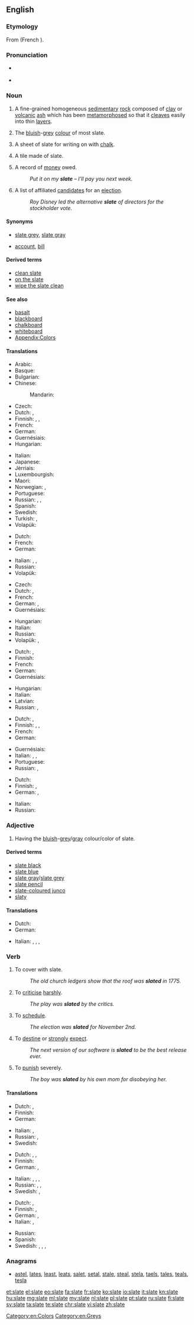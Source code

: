==English==
{{wikipedia|Slate (disambiguation)}}

===Etymology===
From {{etyl|fro|en}} {{term|esclate|lang=fro}} (French {{term|éclat|lang=fr}}).

===Pronunciation===
* {{IPA|/sleɪt/}} {{X-SAMPA|/sleIt/}}
* {{rhymes|eɪt}}

===Noun===
{{wikipedia}}
{{en-noun}}

# {{context|uncountable|lang=en}} A fine-grained homogeneous [[sedimentary]] [[rock]] composed of [[clay]] or [[volcanic]] [[ash]] which has been [[metamorphose]]d so that it [[cleave]]s easily into thin [[layer]]s.
# {{context|uncountable|lang=en}} The [[bluish]]-[[grey]] [[colour]] of most slate.
#: {{color panel|708090}}
# {{context|countable|lang=en}} A sheet of slate for writing on with [[chalk]].
# {{context|countable|lang=en}} A tile made of slate.
# {{context|countable|lang=en}} A record of [[money]] owed.
#: ''Put it on my '''slate''' – I’ll pay you next week.''
# {{context|countable|lang=en}} A list of affiliated [[candidate]]s for an [[election]].
#: ''Roy Disney led the alternative '''slate''' of directors for the stockholder vote.''

====Synonyms====
* {{sense|colour/color}} [[slate grey]], [[slate gray]]
* {{sense|record of money owed}} [[account]], [[bill]]

====Derived terms====
* [[clean slate]]
* [[on the slate]]
* [[wipe the slate clean]]

====See also====
* [[basalt]]
* [[blackboard]]
* [[chalkboard]]
* [[whiteboard]]
* [[Appendix:Colors]]

====Translations====
{{trans-top|rock}}
* Arabic: {{t-|ar|أَرْدواز|m|tr='ardwāz}}
* Basque: {{t-|eu|arbela}}
* Bulgarian: {{t-|bg|шиста|f|sc=Cyrl}}
* Chinese:
*: Mandarin: {{t+|cmn|板岩|tr=bǎnyán|sc=Hani}}
* Czech: {{t+|cs|břidlice|f}}
* Dutch: {{t+|nl|lei|n}}, {{t+|nl|leisteen|n}}
* Finnish: {{t-|fi|liuskekivi}}, {{t-|fi|saviliuske}}, {{t+|fi|liuske}}
* French: {{t+|fr|ardoise|f}}
* German: {{t+|de|Schiefer|m}}
* Guernésiais: {{tø|roa-grn|dardaise|f}}
* Hungarian: {{t+|hu|pala}}
{{trans-mid}}
* Italian: {{t+|it|ardesia}}
* Japanese: {{t-|ja|石板|tr=[[せきばん]], sekiban|sc=Jpan}}
* Jèrriais: {{tø|roa-jer|ardouaise|f}}
* Luxembourgish: {{t-|lb|Lee|f}}
* Maori: {{t-|mi|mākoha}}
* Norwegian: {{t+|no|skifer|m}}, {{t-|no|skiferstein|m}}
* Portuguese: {{t-|pt|ardósia|f}}
* Russian: {{t+|ru|шифер|m|tr=šífer|sc=Cyrl}}, {{t-|ru|аспидный сланец|m|tr=aspídnyj slánec|sc=Cyrl}}, {{t+|ru|аспид|m|tr=aspíd|sc=Cyrl}}
* Spanish: {{t-|es|pizarra|f}}
* Swedish: {{t+|sv|skiffer|c}}
* Turkish: {{t+|tr|arduvaz}}, {{t-|tr|kayağantaş}}
* Volapük: {{t+|vo|slet}}
{{trans-bottom}}

{{trans-top|colour/color}}
* Dutch: {{t+|nl|leigrijs|n}}
* French: {{t+|fr|ardoise|f}}
* German: {{t-|de|Schiefergrau|n}}
{{trans-mid}}
* Italian: {{t+|it|ardesia}}, {{t+|it|grigio ardesia}}, {{t-|it|nero ardesia}}
* Russian: {{t+|ru|шифер|m|tr=šífer|sc=Cyrl}}
* Volapük: {{t-|vo|sletaköl}}
{{trans-bottom}}

{{trans-top|sheet of slate for writing on}}
* Czech: {{t-|cs|břidlicová tabulka|f}}
* Dutch: {{t+|nl|lei|n}}, {{t+|nl|schoolbord|n}}
* French: {{t+|fr|ardoise|f}}
* German: {{t+|de|Tafel}}, {{t+|de|Schiefertafel}}
* Guernésiais: {{tø|roa-grn|dardaise|f}}
{{trans-mid}}
* Hungarian: {{t-|hu|palatábla}}
* Italian: {{t+|it|lavagna|f}}
* Russian: {{t+|ru|грифельная доска|f|tr=grífelʹnaja doská|sc=Cyrl}}
* Volapük: {{t+|vo|sletot}}, {{t+|vo|sletagliv}}
{{trans-bottom}}

{{trans-top|tile}}
* Dutch: {{t+|nl|lei|n}}, {{t+|nl|leisteen|m}}
* Finnish: {{t-|fi|liuskekivi}}
* French: {{t+|fr|ardoise|f}}
* German: {{t-|de|Dachschiefer|m}}
* Guernésiais: {{tø|roa-grn|dardaise|f}}
{{trans-mid}}
* Hungarian: {{t+|hu|pala}}
* Italian: {{t-|it|tegola d'ardesia}}
* Latvian: {{t-|lv|šīferis|m}}
* Russian: {{t+|ru|шифер|m|tr=šífer|sc=Cyrl}}, {{t-|ru|шиферная плита|f|tr=šífernaja plitá|sc=Cyrl}}
{{trans-bottom}}

{{trans-top|record of money owed}}
* Dutch: {{t+|nl|bon}}, {{qualifier|Flemish}} {{t-|nl|poef|f}}
* Finnish: {{t+|fi|piikki}}, {{t+|fi|tili}}, {{t+|fi|lasku}}
* French: {{t+|fr|ardoise|f}}
* German: {{t-|de|Schuldentafel|f}} {{qualifier|''put something on the slate'': etwas [[anschreiben]]}}
{{trans-mid}}
* Guernésiais: {{tø|roa-grn|dardaise|f}}
* Italian: {{t-|it|conto aperto}}, {{t-|it|a credito}}, {{t+|it|conto}}
* Portuguese: {{t+|pt|conta|m}}
* Russian: {{t+|ru|счёт|m|tr=sčot|sc=Cyrl}}, {{t-|ru|долговая книга|f|tr=dolgovája kníga|sc=Cyrl}}
{{trans-bottom}}

{{trans-top|list of candidates for an election}}
* Dutch: {{t-|nl|kandidatenlijst|f}}
* Finnish: {{t-|fi|ehdokaslista}}, {{t+|fi|lista}}
* German: {{t+|de|Liste|f}}, {{t-|de|Kandidatenliste|f}}
{{trans-mid}}
* Italian: {{t-|it|lista candidati}}
* Russian: {{t+|ru|список|m|tr=spísok|sc=Cyrl}} {{qualifier|кандида́тов}}
{{trans-bottom}}

===Adjective===
{{en-adj|-}}

# Having the [[bluish]]-[[grey]]/[[gray]] colour/color of slate.

====Derived terms====
* [[slate black]]
* [[slate blue]]
* [[slate gray]]/[[slate grey]]
* [[slate pencil]]
* [[slate-coloured junco]]
* [[slaty]]

====Translations====
{{trans-top|bluish-grey/gray like slate}}
* Dutch: {{t+|nl|leigrijs}}
* German: {{t|de|schiefergrau}}
{{trans-mid}}
* Italian: {{t+|it|ardesia}}, {{t-|it|blu ardesia}}, {{t-|it|nero ardesia}}, {{t+|it|grigio ardesia}}
{{trans-bottom}}

===Verb===
{{en-verb|slates|slating|slated}}

# To cover with slate.
#: ''The old church ledgers show that the roof was '''slated''' in 1775.''
# {{context|chiefly|British|lang=en}} To [[criticise]] [[harshly]].
#: ''The play was '''slated''' by the critics.''
# {{context|chiefly|US|lang=en}} To [[schedule]].
#: ''The election was '''slated''' for November 2nd.''
# {{context|chiefly|US|lang=en}} To [[destine]] or [[strongly]] [[expect]].
#: ''The next version of our software is '''slated''' to be the best release ever.''
# To [[punish]] severely.
#: ''The boy was '''slated''' by his own mom for disobeying her.''

====Translations====
{{trans-top|criticise/criticize harshly}}
* Dutch: {{t+|nl|afmaken}}, {{t-|nl|met de grond gelijk maken}}
* Finnish: {{t+|fi|murskata}}
* German: {{t|de|verreissen}}
{{trans-mid}}
* Italian: {{t-|it|stroncare}}, {{t-|it|fare a pezzi}}
* Russian: {{t+|ru|раскритиковать|tr=raskritikovátʹ|sc=Cyrl}} {{pf.}}, {{tø|ru|[[устроить]] [[разнос]]|tr=ustróitʹ raznós}} {{pf.}}
* Swedish: {{t-|sv|fördöma}}
{{trans-bottom}}

{{trans-top|schedule}}
* Dutch: {{t+|nl|plannen}}, {{t+|nl|vastleggen}} {{t+|nl|op}}, {{t+|nl|voor}}
* Finnish: {{t-|fi|aikatauluttaa}}
* German: {{t-|de|ansetzen}}, {{t+|de|planen}}
{{trans-mid}}
* Italian: {{t+|it|programmare}}, {{t+|it|prevedere}}, {{t+|it|pianificare}}, {{t-|it|mettere in lista}}
* Russian: {{t+|ru|планировать|tr=planírovatʹ|sc=Cyrl}} {{impf}}, {{t+|ru|намечать|tr=namečátʹ|sc=Cyrl}} {{impf}}, {{t+|ru|назначать|tr=naznačátʹ|sc=Cyrl}} {{impf}}
* Swedish: {{t+|sv|planera}}, {{t-|sv|schemalägga}}
{{trans-bottom}}

{{trans-top|destine}}
* Dutch: {{t+|nl|voorzien}}, {{t-|nl|voorbestemmen}}
* Finnish: {{t+|fi|odottaa}}, {{t+|fi|uskoa}}
* German: {{t+|de|vorsehen}}, {{t+|de|bestimmen}}
* Italian: {{t-|it|destinare}}, {{t+|it|prevedere}}
{{trans-mid}}
* Russian: {{t+|ru|предназначать|tr=prednaznačátʹ|sc=Cyrl}} {{impf}}
* Spanish: {{t+|es|destinar}}
* Swedish: {{t+|sv|förutspå}}, {{t+|sv|förutse}}, {{t+|sv|förutsäga}}, {{t+|sv|förvänta}}
{{trans-bottom}}

===Anagrams===
* [[astel#English|astel]], [[lates#English|lates]], [[least#English|least]], [[leats#English|leats]], [[salet#English|salet]], [[setal#English|setal]], [[stale#English|stale]], [[steal#English|steal]], [[stela#English|stela]], [[taels#English|taels]], [[tales#English|tales]], [[teals#English|teals]], [[tesla#English|tesla]]

[[Category:en:Colors]]
[[Category:en:Greys]]

[[et:slate]]
[[el:slate]]
[[eo:slate]]
[[fa:slate]]
[[fr:slate]]
[[ko:slate]]
[[io:slate]]
[[it:slate]]
[[kn:slate]]
[[hu:slate]]
[[mg:slate]]
[[ml:slate]]
[[my:slate]]
[[nl:slate]]
[[pl:slate]]
[[pt:slate]]
[[ru:slate]]
[[fi:slate]]
[[sv:slate]]
[[ta:slate]]
[[te:slate]]
[[chr:slate]]
[[vi:slate]]
[[zh:slate]]